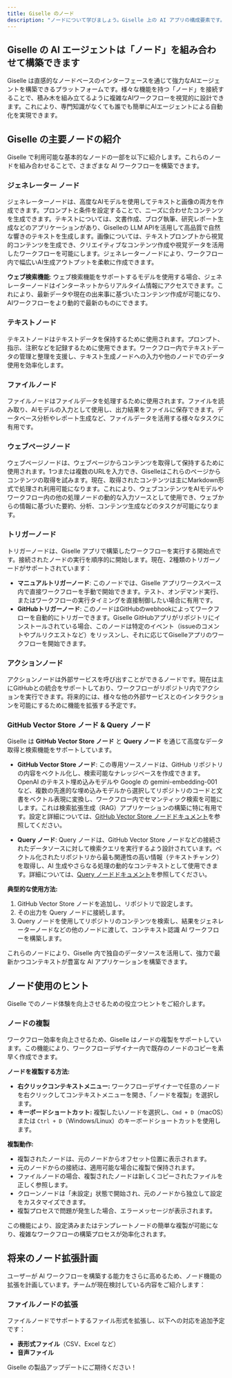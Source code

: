 ```yaml
---
title: Giselle のノード
description: "ノードについて学びましょう。Giselle 上の AI アプリの構成要素です。さまざまな機能を持つノードを接続して、強力な AI ワークフローを視覚的に設計します。"
---
```


## Giselle の AI エージェントは「ノード」を組み合わせて構築できます

Giselle は直感的なノードベースのインターフェースを通じて強力なAIエージェントを構築できるプラットフォームです。様々な機能を持つ「ノード」を接続することで、積み木を組み立てるように複雑なAIワークフローを視覚的に設計できます。これにより、専門知識がなくても誰でも簡単にAIエージェントによる自動化を実現できます。

## Giselle の主要ノードの紹介

Giselle で利用可能な基本的なノードの一部を以下に紹介します。これらのノードを組み合わせることで、さまざまな AI ワークフローを構築できます。

### ジェネレーター ノード

ジェネレーターノードは、高度なAIモデルを使用してテキストと画像の両方を作成できます。プロンプトと条件を設定することで、ニーズに合わせたコンテンツを生成できます。テキストについては、文書作成、ブログ執筆、研究レポート生成などのアプリケーションがあり、Giselleの LLM APIを活用して高品質で自然な響きのテキストを生成します。画像については、テキストプロンプトから視覚的コンテンツを生成でき、クリエイティブなコンテンツ作成や視覚データを活用したワークフローを可能にします。ジェネレーターノードにより、ワークフロー内で幅広いAI生成アウトプットを柔軟に作成できます。

**ウェブ検索機能**: ウェブ検索機能をサポートするモデルを使用する場合、ジェネレーターノードはインターネットからリアルタイム情報にアクセスできます。これにより、最新データや現在の出来事に基づいたコンテンツ作成が可能になり、AIワークフローをより動的で最新のものにできます。

### テキストノード

テキストノードはテキストデータを保持するために使用されます。プロンプト、指示、注釈などを記録するために使用できます。ワークフロー内でテキストデータの管理と整理を支援し、テキスト生成ノードへの入力や他のノードでのデータ使用を効率化します。

### ファイルノード

ファイルノードはファイルデータを処理するために使用されます。ファイルを読み取り、AIモデルの入力として使用し、出力結果をファイルに保存できます。データベース分析やレポート生成など、ファイルデータを活用する様々なタスクに有用です。

### ウェブページノード

ウェブページノードは、ウェブページからコンテンツを取得して保持するために使用されます。1つまたは複数のURLを入力でき、Giselleはこれらのページからコンテンツの取得を試みます。現在、取得されたコンテンツは主にMarkdown形式で処理され利用可能になります。これにより、ウェブコンテンツをAIモデルやワークフロー内の他の処理ノードの動的な入力ソースとして使用でき、ウェブからの情報に基づいた要約、分析、コンテンツ生成などのタスクが可能になります。

### トリガーノード

トリガーノードは、Giselle アプリで構築したワークフローを実行する開始点です。接続されたノードの実行を順序的に開始します。現在、2種類のトリガーノードがサポートされています：

*   **マニュアルトリガーノード**: このノードでは、Giselle アプリワークスペース内で直接ワークフローを手動で開始できます。テスト、オンデマンド実行、またはワークフローの実行タイミングを直接制御したい場合に有用です。
*   **GitHubトリガーノード**: このノードはGitHubのwebhookによってワークフローを自動的にトリガーできます。Giselle GitHubアプリがリポジトリにインストールされている場合、このノードは特定のイベント（issueのコメントやプルリクエストなど）をリッスンし、それに応じてGiselleアプリのワークフローを開始できます。

### アクションノード

アクションノードは外部サービスを呼び出すことができるノードです。現在は主にGitHubとの統合をサポートしており、ワークフローがリポジトリ内でアクションを実行できます。将来的には、様々な他の外部サービスとのインタラクションを可能にするために機能を拡張する予定です。

### GitHub Vector Store ノード & Query ノード

Giselle は **GitHub Vector Store ノード** と **Query ノード** を通じて高度なデータ取得と検索機能をサポートしています。

- **GitHub Vector Store ノード**: この専用ソースノードは、GitHub リポジトリの内容をベクトル化し、検索可能なナレッジベースを作成できます。OpenAI のテキスト埋め込みモデルや Google の gemini-embedding-001 など、複数の先進的な埋め込みモデルから選択してリポジトリのコードと文書をベクトル表現に変換し、ワークフロー内でセマンティック検索を可能にします。これは検索拡張生成（RAG）アプリケーションの構築に特に有用です。設定と詳細については、[GitHub Vector Store ノードドキュメント](github-vector-store-node)を参照してください。

- **Query ノード**: Query ノードは、GitHub Vector Store ノードなどの接続されたデータソースに対して検索クエリを実行するよう設計されています。ベクトル化されたリポジトリから最も関連性の高い情報（テキストチャンク）を取得し、AI 生成やさらなる処理の動的なコンテキストとして使用できます。詳細については、[Query ノードドキュメント](query-node)を参照してください。

**典型的な使用方法:**
1. GitHub Vector Store ノードを追加し、リポジトリで設定します。
2. その出力を Query ノードに接続します。
3. Query ノードを使用してリポジトリのコンテンツを検索し、結果をジェネレーターノードなどの他のノードに渡して、コンテキスト認識 AI ワークフローを構築します。

これらのノードにより、Giselle 内で独自のデータソースを活用して、強力で最新かつコンテキストが豊富な AI アプリケーションを構築できます。

## ノード使用のヒント

Giselle でのノード体験を向上させるための役立つヒントをご紹介します。

### ノードの複製

ワークフロー効率を向上させるため、Giselle はノードの複製をサポートしています。この機能により、ワークフローデザイナー内で既存のノードのコピーを素早く作成できます。

**ノードを複製する方法:**

*   **右クリックコンテキストメニュー:** ワークフローデザイナーで任意のノードを右クリックしてコンテキストメニューを開き、「ノードを複製」を選択します。
*   **キーボードショートカット:** 複製したいノードを選択し、`Cmd + D`（macOS）または `Ctrl + D`（Windows/Linux）のキーボードショートカットを使用します。

**複製動作:**

*   複製されたノードは、元のノードからオフセット位置に表示されます。
*   元のノードからの接続は、適用可能な場合に複製で保持されます。
*   ファイルノードの場合、複製されたノードは新しくコピーされたファイルを正しく参照します。
*   クローンノードは「未設定」状態で開始され、元のノードから独立して設定をカスタマイズできます。
*   複製プロセスで問題が発生した場合、エラーメッセージが表示されます。

この機能により、設定済みまたはテンプレートノードの簡単な複製が可能になり、複雑なワークフローの構築プロセスが効率化されます。

## 将来のノード拡張計画

ユーザーが AI ワークフローを構築する能力をさらに高めるため、ノード機能の拡張を計画しています。チームが現在検討している内容をご紹介します：

### ファイルノードの拡張

ファイルノードでサポートするファイル形式を拡張し、以下への対応を追加予定です：

*   **表形式ファイル**（CSV、Excel など）
*   **音声ファイル**

Giselle の製品アップデートにご期待ください！
